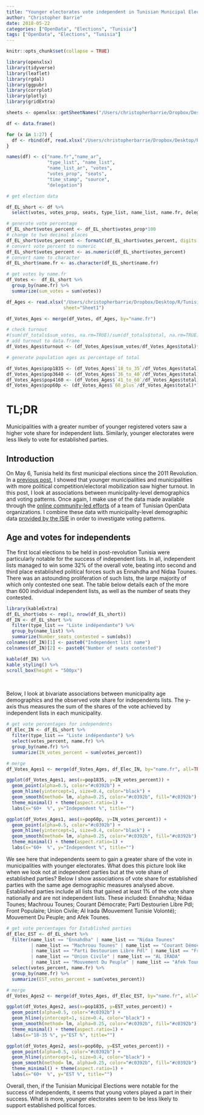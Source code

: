 ```yaml
---
title: "Younger electorates vote independent in Tunisian Municipal Elections"
author: "Christopher Barrie"
date: 2018-05-22
categories: ["OpenData", "Elections", "Tunisia"]
tags: ["OpenData", "Elections", "Tunisia"]
---
```


```r
knitr::opts_chunk$set(collapse = TRUE)
```

```r
library(openxlsx)
library(tidyverse)
library(leaflet)
library(rgdal)
library(ggpubr)
library(corrplot)
library(plotly)
library(gridExtra)

sheets <- openxlsx::getSheetNames("/Users/christopherbarrie/Dropbox/Desktop/R/Tunisia maps/Municipales/raw/tun_muni1.xlsx")

df <- data.frame()

for (x in 1:27) {
  df <- rbind(df, read.xlsx("/Users/christopherbarrie/Dropbox/Desktop/R/Tunisia maps/Municipales/raw/tun_muni1.xlsx", sheet=sheets[x]))
}

names(df) <- c("name.fr","name_ar", 
               "type_list", "name_list", 
               "name_list_ar", "votes", 
               "votes_prop", "seats", 
               "time_stamp", "source", 
               "delegation")

# get election data

df_EL_short <- df %>% 
  select(votes, votes_prop, seats, type_list, name_list, name.fr, delegation)

# generate vote percentage
df_EL_short$votes_percent <- df_EL_short$votes_prop*100
# change to two decimal places
df_EL_short$votes_percent <- formatC(df_EL_short$votes_percent, digits = 2, format = "f")
# convert vote percent to numeric
df_EL_short$votes_percent <- as.numeric(df_EL_short$votes_percent)
# convert name to character
df_EL_short$name.fr <- as.character(df_EL_short$name.fr)

# get votes by name.fr
df_Votes <-  df_EL_short %>%
  group_by(name.fr) %>%
  summarize(sum_votes = sum(votes))

df_Ages <- read.xlsx("/Users/christopherbarrie/Dropbox/Desktop/R/Tunisia maps/Municipales/muni_ages.xlsx", 
                     sheet="Sheet1")

df_Votes_Ages <- merge(df_Votes, df_Ages, by="name.fr")

# check turnout
#(sum(df_totals$sum_votes, na.rm=TRUE)/sum(df_totals$total, na.rm=TRUE))*100
# add turnout to data.frame
df_Votes_Ages$turnout <- (df_Votes_Ages$sum_votes/df_Votes_Ages$total)*100

# generate population ages as percentage of total

df_Votes_Ages$pop1835 <- (df_Votes_Ages$`18_to_35`/df_Votes_Ages$total)*100
df_Votes_Ages$pop3640 <- (df_Votes_Ages$`36_to_40`/df_Votes_Ages$total)*100
df_Votes_Ages$pop4160 <- (df_Votes_Ages$`41_to_60`/df_Votes_Ages$total)*100
df_Votes_Ages$pop60p <- (df_Votes_Ages$`60_plus`/df_Votes_Ages$total)*100
```

# TL;DR

Municipalities with a greater number of younger registered voters saw a higher vote share for independent lists. Similarly, younger electorates were less likely to vote for established parties.

## Introduction

On May 6, Tunisia held its first municipal elections since the 2011 Revolution. In a [previous post](https://cjbarrie.netlify.com/post/bpost18062018/), I showed that younger municipalities and municipalities with more political competition/electoral mobilization saw higher turnout. In this post, I look at associations between municipality-level demographics and voting patterns. Once again, I make use of the data made available through the [online community-led efforts](https://www.huffpostmaghreb.com/entry/le-crowdsourcing-en-tunisie-pourrait-il-devenir-une-reference-en-matiere-de-donnees-publiques-cahier-de-la-liberte-y-repond_mg_5af443e6e4b0859d11d0ef8a?utm_hp_ref=mg-elections-municipales-tunisie) of a team of Tunisian OpenData organizations. I combine these data with municipality-level demographic data [provided by the ISIE](http://www.isie.tn/elections/elections-municipales-2018/statistiques/) in order to investigate voting patterns.

## Age and votes for independents

The first local elections to be held in post-revolution Tunisia were particularly notable for the success of independent lists. In all, independent lists managed to win some 32% of the overall vote, beating into second and third place established political forces such as Ennahdha and Nidaa Tounes. There was an astounding proliferation of such lists, the large majority of which only contested one seat. The table below details each of the more than 600 individual independent lists, as well as the number of seats they contested. 

```r
library(kableExtra)
df_EL_short$obs <- rep(1, nrow(df_EL_short))
df_IN <- df_EL_short %>%
  filter(type_list == "Liste indépendante") %>%
  group_by(name_list) %>%
  summarize(Number_seats_contested = sum(obs))
colnames(df_IN)[1] <- paste0("Independent list name")
colnames(df_IN)[2] <- paste0("Number of seats contested")

kable(df_IN) %>%
kable_styling() %>%
scroll_box(height = "500px")
```
\  

Below, I look at bivariate associations between municipality age demographics and the observed vote share for independents lists. The y-axis thus measures the sum of the shares of the vote achieved by independent lists in each municipality.

```r
# get vote percentages for independents
df_Elec_IN <- df_EL_short %>%
  filter(type_list == "Liste indépendante") %>%
  select(votes_percent, name.fr) %>%
  group_by(name.fr) %>%
  summarize(IN_votes_percent = sum(votes_percent))

# merge
df_Votes_Ages1 <- merge(df_Votes_Ages, df_Elec_IN, by="name.fr", all=TRUE)

ggplot(df_Votes_Ages1, aes(x=pop1835, y=IN_votes_percent)) +
  geom_point(alpha=0.5, color="#c0392b") +
  geom_hline(yintercept=1, size=0.4, color="black") +
  geom_smooth(method= lm, alpha=0.25, color="#c0392b", fill="#c0392b") +
  theme_minimal() + theme(aspect.ratio=1) +
  labs(x="60+  %", y="Independent %", title="")

ggplot(df_Votes_Ages1, aes(x=pop60p, y=IN_votes_percent)) +
  geom_point(alpha=0.5, color="#c0392b") +
  geom_hline(yintercept=1, size=0.4, color="black") +
  geom_smooth(method= lm, alpha=0.25, color="#c0392b", fill="#c0392b") +
  theme_minimal() + theme(aspect.ratio=1) +
  labs(x="60+  %", y="Independent %", title="")
```

We see here that independents seem to gain a greater share of the vote in municipalities with younger electorates. What does this picture look like when we look not at independent parties but at the vote share of established parties? Below I show associations of vote share for established parties with the same age demographic measures analysed above. Established parties include all lists that gained at least 1% of the vote share nationally and are not independent lists. These included: Ennahdha; Nidaa Tounes; Machrouu Tounes; Courant Démocrate; Parti Destourien Libre Pdl; Front Populaire; Union Civile; Al Irada (Mouvement Tunisie Volonté); Mouvement Du Peuple; and Afek Tounes. 

```r
# get vote percentages for Established parties
df_Elec_EST <- df_EL_short %>%
  filter(name_list == "Ennahdha" | name_list == "Nidaa Tounes"
         | name_list == "Machrouu Tounes" | name_list == "Courant Démocrate"
         | name_list == "Parti Destourien Libre Pdl" | name_list == "Front Populaire"
         | name_list == "Union Civile" | name_list == "AL IRADA"
         | name_list == "Mouvement Du Peuple" | name_list == "Afek Tounes") %>%
  select(votes_percent, name.fr) %>%
  group_by(name.fr) %>%
  summarize(EST_votes_percent = sum(votes_percent))

# merge
df_Votes_Ages2 <- merge(df_Votes_Ages, df_Elec_EST, by="name.fr", all=TRUE)

ggplot(df_Votes_Ages2, aes(x=pop1835, y=EST_votes_percent)) +
  geom_point(alpha=0.5, color="#c0392b") +
  geom_hline(yintercept=1, size=0.4, color="black") +
  geom_smooth(method= lm, alpha=0.25, color="#c0392b", fill="#c0392b") +
  theme_minimal() + theme(aspect.ratio=1) +
  labs(x="18-35 %", y="EST %", title="")

ggplot(df_Votes_Ages2, aes(x=pop60p, y=EST_votes_percent)) +
  geom_point(alpha=0.5, color="#c0392b") +
  geom_hline(yintercept=1, size=0.4, color="black") +
  geom_smooth(method= lm, alpha=0.25, color="#c0392b", fill="#c0392b") +
  theme_minimal() + theme(aspect.ratio=1) +
  labs(x="60+  %", y="EST %", title="")
```

Overall, then, if the Tunisian Municipal Elections were notable for the success of independents, it seems that young voters played a part in their success. What is more, younger electorates seem to be less likely to support established political forces.